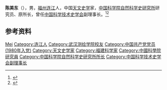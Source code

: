 '''陈美东'''（{{bd|1942年|2月19日|2008年|12月30日}}），男，[[福州|福州]][[连江县_(中华人民共和国)|连江]]人，中国[[天文史学|天文史学]]家，[[中国科学院自然科学史研究所|中国科学院自然科学史研究所]]研究员、原所长，曾任[[中国科学技术史学会|中国科学技术史学会]]副理事长。<ref>{{Cite book|title=中华当代文化名人大辞典|author=张品兴, 殷登祥, 陈有进等主编|publisher=中国广播电视出版社|year=1992|isbn=9787504315137|location=北京|pages=}}</ref><ref>{{Cite web|title=陈美东先生生平|url=http://www.ihns.cas.cn/xwzx/zhxw/200812/t20081230_239326.html|accessdate=2021-01-04|work=中国科学院自然科学史研究所}}</ref>

== 参考资料 ==
{{reflist}}

{{中国人物小作品}}
{{Navboxes 
| title  = 陈美东在[[中国科学技术史学会|中国科学技术史学会]]的职务
| list1  =
{{中国科学技术史学会第三届理事会}}
{{中国科学技术史学会第四届理事会}}
{{中国科学技术史学会第五届理事会}}
}}

{{Authority control}}
{{DEFAULTSORT:Chen陈}}
[[Category:陈姓|Mei]]
[[Category:连江人|Category:连江人]]
[[Category:武汉测绘学院校友|Category:武汉测绘学院校友]]
[[Category:中国共产党党员_(1980年入党)|Category:中国共产党党员 (1980年入党)]]
[[Category:天文史学家|Category:天文史学家]]
[[Category:福建科学家|Category:福建科学家]]
[[Category:中國科學院研究員|Category:中國科學院研究員]]
[[Category:中国科学院自然科学史研究所所长|Category:中国科学院自然科学史研究所所长]]
[[Category:中国科学技术史学会副理事长|Category:中国科学技术史学会副理事长]]